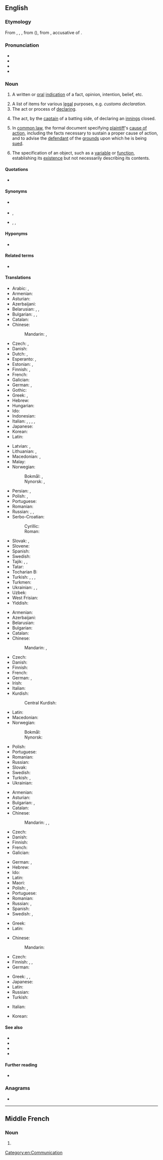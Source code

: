 {{also|déclaration}}
==English==

===Etymology===
From {{inh|en|enm|declaration}}, {{m|enm|declaracion}}, {{m|enm|declaracioun}}, from {{der|en|fro|declaration}} ({{cog|fr|déclaration}}), from {{der|en|la|dēclārātiōnem}}, accusative of {{der|en|la|dēclārātiō}}.

===Pronunciation===
* {{IPA|en|/ˌdɛkləˈɹeɪʃən/}}
* {{audio|en|en-us-declaration.ogg|Audio (US)}}
* {{audio|en|en-au-declaration.ogg|Audio (AU)}}
* {{rhymes|en|eɪʃən|s=4}}

===Noun===
{{en-noun|~}}

# A written or [[oral]] [[indication]] of a fact, opinion, intention, belief, etc.
#: {{ux|en|a '''declaration''' of love}}
# A list of items for various [[legal]] purposes, e.g. ''customs declaration.''
# The act or process of [[declare|declaring]].
# {{lb|en|cricket}} The act, by the [[captain]] of a batting side, of declaring an [[innings]] closed.
# {{lb|en|legal}} In [[common law]], the formal document specifying [[plaintiff]]'s [[cause of action]], including the facts necessary to sustain a proper cause of action, and to advise the [[defendant]] of the [[grounds]] upon which he is being [[sued]].
# {{lb|en|computing}} The specification of an object, such as a [[variable]] or [[function]], establishing its [[existence]] but not necessarily describing its contents.

====Quotations====
* {{RQ:KJV|Luke|1|1|text=Forasmuch as many have taken in hand to set forth in order a '''declaration''' of those things which are most surely believed among us...}}

====Synonyms====
* {{sense|act or process of declaring}} {{l|en|notice}}
* {{sense|list of items for legal purposes}} {{l|en|notice}}, {{l|en|statement}}
* {{sense|written or oral indication}} {{l|en|avowal}}, {{l|en|notice}}, {{l|en|statement}}

====Hyponyms====
* {{sense|computing}} {{l|en|forward declaration}}

====Related terms====
* {{l|en|declare}}

====Translations====
{{trans-top|written or oral indication of a fact, opinion, or belief}}
* Arabic: {{t|ar|إِعْلَان|m}}, {{t+|ar|بَيَان|m}}
* Armenian: {{t+|hy|հայտարարություն}}
* Asturian: {{t|ast|declaración|f}}
* Azerbaijani: {{t+|az|bəyannamə}}
* Belarusian: {{t|be|зая́ва|f}}, {{t|be|дэклара́цыя|f}}, {{t|be|аб'яўле́нне|n}}
* Bulgarian: {{t+|bg|заявле́ние|n}}, {{t+|bg|деклара́ция|f}}, {{t+|bg|изявле́ние|n}}
* Catalan: {{t+|ca|declaració|f}}
* Chinese:
*: Mandarin: {{t+|cmn|聲明}}, {{t+|cmn|声明|tr=shēngmíng}}
* Czech: {{t+|cs|prohlášení|n}}, {{t|cs|vyhlášení|n}}
* Danish: {{t|da|erklæring|c}}
* Dutch: {{t+|nl|verklaring|f}}, {{t+|nl|declaratie|f}}
* Esperanto: {{t|eo|deklaro}}, {{t|eo|deklaracio}}
* Estonian: {{t|et|avaldus}}, {{t|et|deklaratsioon}}
* Finnish: {{t+|fi|julistus}}, {{t+|fi|tiedoksianto}}
* French: {{t+|fr|déclaration|f}}
* Galician: {{t+|gl|declaración|f}}
* German: {{t+|de|Erklärung|f}}, {{t+|de|Deklaration|f}}
* Gothic: {{t|got|𐌹𐌽𐍃𐌰𐌷𐍄𐍃|f}}
* Greek: {{t|el|κύρηξη}}, {{t|el|διακύρηξη}}
* Hebrew: {{t|he|הַצְהָרָה|tr=hats'hará|f}}
* Hungarian: {{t+|hu|nyilatkozat}}
* Ido: {{t+|io|deklaro}}
* Indonesian: {{t+|id|deklarasi}}
* Italian: {{t+|it|dichiarazione|f}}, {{t+|it|asserzione|f}}, {{t+|it|voto|m}}, {{t+|it|conferma|f}}, {{t+|it|enunciazione|f}}
* Japanese: {{t+|ja|宣言|tr=せんげん, sengen}}
* Korean: {{t+|ko|선언(宣言)}}
* Latin: {{t|la|fatum|n}}
{{trans-mid}}
* Latvian: {{t|lv|paziņojums|m}}, {{t|lv|deklarācija|f}}
* Lithuanian: {{t|lt|pareiškimas|m}}, {{t|lt|deklaracija|f}}
* Macedonian: {{t|mk|изјава|f}}, {{t|mk|декларација|f}}
* Malay: {{t|ms|perisytiharan}}
* Norwegian:
*: Bokmål: {{t+|nb|erklæring|m|f}}, {{t+|nb|deklarasjon|m}}
*: Nynorsk: {{t|nn|erklæring|f}}, {{t|nn|deklarasjon|m}}
* Persian: {{t+|fa|اعلام|tr=e'lâm}}, {{t+|fa|اعلامیه|tr=e'lâmiye}}
* Polish: {{t+|pl|deklaracja|f}}, {{t+|pl|oświadczenie}}
* Portuguese: {{t+|pt|declaração|f}}
* Romanian: {{t+|ro|declarație|f}}
* Russian: {{t+|ru|заявле́ние|n}}, {{t+|ru|деклара́ция|f}}, {{t+|ru|объявле́ние|n}}
* Serbo-Croatian:
*: Cyrillic: {{t|sh|и̏зјава|f}}
*: Roman: {{t+|sh|ȉzjava|f}}
* Slovak: {{t|sk|prehlásenie|n}}, {{t|sk|vyhlásenie|n}}
* Slovene: {{t|sl|izjava|f}}
* Spanish: {{t+|es|declaración|f}}
* Swedish: {{t+|sv|tillkännagivande}}
* Tajik: {{t|tg|изҳор}}, {{t|tg|эълом}}, {{t|tg|эъломия}}
* Tatar: {{t|tt|декларация}}
* Tocharian B: {{t|txb|weweñor}}
* Turkish: {{t+|tr|açıklama}}, {{t+|tr|deklarasyon}}, {{t+|tr|bildiri}}, {{t+|tr|beyanname}}
* Turkmen: {{t+|tk|beýannama}}
* Ukrainian: {{t|uk|зая́ва|f}}, {{t|uk|деклара́ція|f}}, {{t+|uk|оголо́шення|n}}
* Uzbek: {{t+|uz|bayonot}}
* West Frisian: {{t|fy|ferklearring|c}}
* Yiddish: {{t|yi|דעקלאַראַציע|f}}
{{trans-bottom}}

{{trans-top|list of items for various legal purposes}}
* Armenian: {{t+|hy|հայտարարագիր}}
* Azerbaijani: {{t+|az|bəyannamə}}
* Belarusian: {{t|be|дэклара́цыя|f}}
* Bulgarian: {{t+|bg|деклара́ция|f}}
* Catalan: {{t+|ca|declaració|f}}
* Chinese:
*: Mandarin: {{t+|cmn|報單}}, {{t+|cmn|报单|tr=bàodān}}
* Czech: {{t+|cs|deklarace|f}}
* Danish: {{t|da|deklaration|c}}
* Finnish: {{t+|fi|selvitys}}
* French: {{t+|fr|déclaration|f}}
* German: {{t+|de|Erklärung|f}}, {{t+|de|Deklaration|f}}
* Irish: {{t|ga|dearbhú|m}}
* Italian: {{t+|it|elenco|m}}
* Kurdish:
*: Central Kurdish: {{t|ckb|بەیان}}
{{trans-mid}}
* Latin: {{t|la|fatum|n}}
* Macedonian: {{t|mk|декларација|f}}
* Norwegian:
*: Bokmål: {{t+|nb|deklarasjon|m}}
*: Nynorsk: {{t|nn|deklarasjon|m}}
* Polish: {{t+|pl|deklaracja|f}}
* Portuguese: {{t+|pt|declaração|f}}
* Romanian: {{t+|ro|declarație|f}}
* Russian: {{t+|ru|деклара́ция|f}}
* Slovak: {{t|sk|deklarácia|f}}
* Swedish: {{t+|sv|deklaration|c}}
* Turkish: {{t+|tr|beyanat}}, {{t+|tr|bildirge}}
* Ukrainian: {{t|uk|деклара́ція|f}}
{{trans-bottom}}

{{trans-top|act or process of declaring}}
* Armenian: {{t+|hy|հայտարարում}}
* Asturian: {{t|ast|declaración|f}}
* Bulgarian: {{t|bg|заявя́ване|n}}, {{t+|bg|деклари́ране|n}}
* Catalan: {{t+|ca|declaració|f}}
* Chinese:
*: Mandarin: {{t+|cmn|報單}}, {{t+|cmn|报单|tr=bàodān}}, {{t+|cmn|宣言|tr=xuānyán}}
* Czech: {{t|cs|vyhlášení|n}}
* Danish: {{t|da|deklaration|c}}
* Finnish: {{t+|fi|julistus}}
* French: {{t+|fr|déclaration|f}}
* Galician: {{t+|gl|declaración|f}}
{{trans-mid}}
* German: {{t+|de|Erklärung|f}}, {{t+|de|Deklaration|f}}
* Hebrew: {{t|he|הַצְהָרָה|tr=hats'hará|f}}
* Ido: {{t+|io|deklaro}}
* Latin: {{t|la|fatum|n}}
* Maori: {{t|mi|whakapuakanga}}
* Polish: {{t+|pl|deklaracja|f}}, {{t+|pl|zaświadczenie|n}}
* Portuguese: {{t+|pt|declaração|f}}
* Romanian: {{t+|ro|declarare|f}}
* Russian: {{t+|ru|заявле́ние|n}}, {{t+|ru|объявле́ние|n}}
* Spanish: {{t+|es|declaración|f}}
* Swedish: {{t+|sv|förklaring}}, {{t+|sv|deklaration}}
{{trans-bottom}}

{{trans-top|(cricket) act, by the captain of a batting side, of declaring an innings closed}}
* Greek: {{t+|el|διάταγμα}}
* Latin: {{t|la|fatum|n}}
{{trans-mid}}
{{trans-bottom}}

{{trans-top|specification of a variables type}}
* Chinese:
*: Mandarin: {{t-needed|cmn}}
* Czech: {{t+|cs|deklarace|f}}
* Finnish: {{t+|fi|esittely}}, {{t|fi|[[muuttujan]] [[tyypin]] [[määrittely]]}}, {{t|fi|deklaraatio}}
* German: {{t+|de|Deklaration|f}}
{{trans-mid}}
* Greek: {{t+|el|δήλωση|f}}, {{t+|el|επιβεβαίωση}}, {{t+|el|ανακοίνωση}}
* Japanese: {{t-needed|ja}}
* Latin: {{t|la|fatum|n}}
* Russian: {{t+|ru|объявле́ние|n}}
* Turkish: {{t|tr|açıklayıcı deyim}}
{{trans-bottom}}

{{checktrans-top}}
* Italian: {{t+check|it|dichiarazione|f}}
{{trans-mid}}
* Korean: {{t+check|ko|선언}}
{{trans-bottom}}

====See also====
* {{l|en|complaint}}
* {{l|en|customs declaration}}
* {{l|en|statutory}}
* {{l|en|statutory declaration}}

====Further reading====
* {{pedia}}

===Anagrams===
* {{anagrams|en|a=aacdeilnort|indacaterol|redactional}}

[[Category:en:Communication]]

----

==Middle French==

===Noun===
{{frm-noun|f}}

# {{l|en|declaration}}